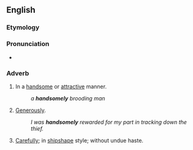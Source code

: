 ==English==

===Etymology===
{{suffix|en|handsome|ly}}

===Pronunciation===
* {{audio|en-us-handsomely.ogg|Audio (US)|lang=en}}

===Adverb===
{{en-adv}}

# In a [[handsome]] or [[attractive]] manner.
#: ''a '''handsomely''' brooding man''
# [[generous|Generously]].
#: ''I was '''handsomely''' rewarded for my part in tracking down the thief.''
# {{lb|en|nautical}} [[carefully|Carefully]]; in [[shipshape]] style; without undue haste.